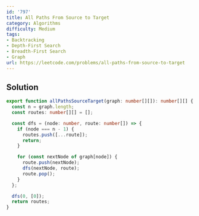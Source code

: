 ```yaml
---
id: '797'
title: All Paths From Source to Target
category: Algorithms
difficulty: Medium
tags:
- Backtracking
- Depth-First Search
- Breadth-First Search
- Graph
url: https://leetcode.com/problems/all-paths-from-source-to-target
---
```


## Solution

```typescript filename="solution.ts" copy
export function allPathsSourceTarget(graph: number[][]): number[][] {
  const n = graph.length;
  const routes: number[][] = [];

  const dfs = (node: number, route: number[]) => {
    if (node === n - 1) {
      routes.push([...route]);
      return;
    }

    for (const nextNode of graph[node]) {
      route.push(nextNode);
      dfs(nextNode, route);
      route.pop();
    }
  };

  dfs(0, [0]);
  return routes;
}
```

